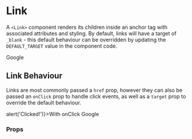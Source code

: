 
<Meta name='Link' component={Link}/>

# Link

A `<Link>` component renders its children inside an anchor tag with associated 
attributes and styling. By default, links will have a target of `_blank` - this 
default behaviour can be overridden by updating the `DEFAULT_TARGET` value in 
the component code.

<Canvas>
  <Story name='Default'>
    <Link href='https://www.google.com'>Google</Link>
  </Story>
</Canvas>

## Link Behaviour

Links are most commonly passed a `href` prop, however they can also be passed 
an `onClick` prop to handle click events, as well as a `target` prop to 
override the default behaviour.

<Canvas>
  <Story name='With onClick'>
    <Link onClick={() => alert('Clicked!')}>With onClick</Link>
  </Story>
  <Story name='With target'>
    <Link href='https://www.google.com' target='_top'>Google</Link>
  </Story>
</Canvas>

### Props
<ArgsTable of={Link}/>
